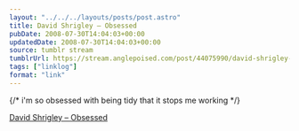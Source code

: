 ```yaml
---
layout: "../../../layouts/posts/post.astro"
title: David Shrigley – Obsessed
pubDate: 2008-07-30T14:04:03+00:00
updatedDate: 2008-07-30T14:04:03+00:00
source: tumblr stream
tumblrUrl: https://stream.anglepoised.com/post/44075990/david-shrigley-obsessed
tags: ["linklog"]
format: "link"
---
```


{/* i'm so obsessed with being tidy that it stops me working */}

[David Shrigley &#8211; Obsessed][1]

[1]: http://www.davidshrigley.com/draw_htmpgs/state_of_play/3_obsessed.html
